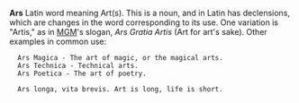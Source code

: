 '''Ars''' Latin word meaning Art(s). This is a noun, and in Latin has declensions, which are changes in the word corresponding to its use. One variation is "Artis," as in [[Metro-Goldwyn-Mayer|MGM]]'s slogan, ''Ars Gratia Artis'' (Art for art's sake). Other examples in common use:

   Ars Magica - The art of magic, or the magical arts.
   Ars Technica - Technical arts.
   Ars Poetica - The art of poetry.

   Ars longa, vita brevis. Art is long, life is short.